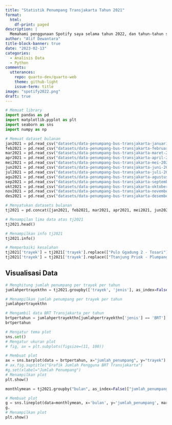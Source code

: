```yaml
---
title: "Statistik Penumpang Transjakarta Tahun 2021"
format: 
  html: 
    df-print: paged
description: |
  Memahami penggunaan Spotify saya selama tahun 2022, dan tahun-tahun sebelumnya.
author: "Alif Dewantara"
title-block-banner: true
date: "2023-02-13"
categories: 
  - Analisis Data
  - Python
comments: 
  utterances: 
    repo: quarto-dev/quarto-web
    theme: github-light
    issue-term: title
image: "spotify2022.png"
draft: true
---
```


```python
# Memuat library
import pandas as pd
import matplotlib.pyplot as plt
import seaborn as sns
import numpy as np
```

```python
# Memuat dataset bulanan
jan2021 = pd.read_csv("datasets/data-penumpang-bus-transjakarta-januari-2021.csv")
feb2021 = pd.read_csv("datasets/data-penumpang-bus-transjakarta-februari-2021.csv")
mar2021 = pd.read_csv("datasets/data-penumpang-bus-transjakarta-maret-2021.csv")
apr2021 = pd.read_csv("datasets/data-penumpang-bus-transjakarta-april-2021.csv")
mei2021 = pd.read_csv("datasets/data-penumpang-bus-transjakarta-mei-2021.csv")
jun2021 = pd.read_csv("datasets/data-penumpang-bus-transjakarta-juni-2021.csv")
jul2021 = pd.read_csv("datasets/data-penumpang-bus-transjakarta-juli-2021.csv")
agu2021 = pd.read_csv("datasets/data-penumpang-bus-transjakarta-agustus-2021.csv")
sep2021 = pd.read_csv("datasets/data-penumpang-bus-transjakarta-september-2021.csv")
okt2021 = pd.read_csv("datasets/data-penumpang-bus-transjakarta-oktober-2021.csv")
nov2021 = pd.read_csv("datasets/data-penumpang-bus-transjakarta-november-2021.csv")
des2021 = pd.read_csv("datasets/data-penumpang-bus-transjakarta-desember-2021.csv")
```

```python
# Menyatukan datasets bulanan
tj2021 = pd.concat([jan2021, feb2021, mar2021, apr2021, mei2021, jun2021, jul2021, agu2021, sep2021, okt2021, nov2021, des2021])

# Menampilan lima data atas tj2021
tj2021.head()
```

```python
# Menampilkan info tj2021
tj2021.info()
```

```python
# Memperbaiki kesalahan
tj2021['trayek'] = tj2021['trayek'].replace(["Pulo Ggadung 2 - Tosari"], "Pulo Gadung 2 - Tosari")
tj2021['trayek'] = tj2021['trayek'].replace(["Ttanjung Priok - Plumpang"], "Tanjung Priok - Plumpang")
```

## Visualisasi Data

```python
# Menghitung jumlah penumpang per trayek per tahun
jumlahpertrayekthn = tj2021.groupby(['trayek', 'jenis'], as_index=False)["jumlah_penumpang"].sum()

# Menampilkan jumlah penumpang per trayek per tahun
jumlahpertrayekthn
```

```python
# Mengambil data BRT Transjakarta per tahun
brtpertahun = jumlahpertrayekthn[jumlahpertrayekthn['jenis'] == 'BRT'].sort_values('jumlah_penumpang', ascending = False)
brtpertahun
```

```python
# Mengatur tema plot
sns.set()
# Mengatur ukuran plot
# fig, ax = plt.subplots(figsize=(11, 100))
```

```python
# Membuat plot
ax = sns.barplot(data = brtpertahun, x="jumlah_penumpang", y="trayek")
# ax.fig.suptitle("Grafik Jumlah Pengguna BRT Transjakarta")
#g.set(xlabel="Jumlah Penumpang")
# Menampilkan plot
plt.show()
```

```python
monthlymean = tj2021.groupby("bulan", as_index=False)["jumlah_penumpang"].sum()

# Membuat plot
g = sns.lineplot(data=monthlymean, x='bulan', y='jumlah_penumpang', marker='o')
g.
# Menampilkan plot
plt.show()
```
